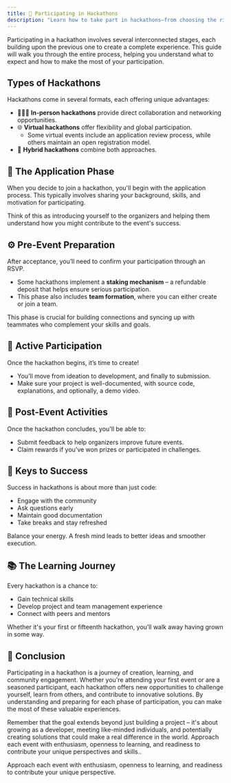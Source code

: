 ```yaml
---
title: 🚩 Participating in Hackathons
description: "Learn how to take part in hackathons—from choosing the right mode to forming teams, submitting projects, and engaging with other participants."
---
```


Participating in a hackathon involves several interconnected stages, each building upon the previous one to create a complete experience. This guide will walk you through the entire process, helping you understand what to expect and how to make the most of your participation.

## Types of Hackathons

Hackathons come in several formats, each offering unique advantages:

- 🧑‍🤝‍🧑 **In-person hackathons** provide direct collaboration and networking opportunities.
- 🌐 **Virtual hackathons** offer flexibility and global participation.
  - Some virtual events include an application review process, while others maintain an open registration model.
- 🔄 **Hybrid hackathons** combine both approaches.

## 📝 The Application Phase

When you decide to join a hackathon, you'll begin with the application process. This typically involves sharing your background, skills, and motivation for participating.

Think of this as introducing yourself to the organizers and helping them understand how you might contribute to the event's success.

<Card title="Online Hackathons" href="/docs/guide/participating-in-hackathons/online-hackathons" />
<Card title="Online Hackathons with Application Review" href="/docs/guide/participating-in-hackathons/applying-to-online-with-application-review-hackathons" />
<Card title="Offline Hackathons" href="/docs/guide/participating-in-hackathons/offline-hackathons" />
<Card title="Withdraw Your Application" href="/docs/guide/participating-in-hackathons/withdrawing-your-hackathon-application" />

## ⚙️ Pre-Event Preparation

After acceptance, you’ll need to confirm your participation through an RSVP.

- Some hackathons implement a **staking mechanism** – a refundable deposit that helps ensure serious participation.
- This phase also includes **team formation**, where you can either create or join a team.

<Card title="RSVP Process" href="/docs/guide/participating-in-hackathons/rsvp" />
<Card title="Staking Explained" href="/docs/guide/participating-in-hackathons/staking" />
<Card title="Create or Join a Team" href="/docs/guide/participating-in-hackathons/create-join-a-team" />

<Callout type="info" title="Tip">
This phase is crucial for building connections and syncing up with teammates who complement your skills and goals.
</Callout>

## 🚀 Active Participation

Once the hackathon begins, it’s time to create!

- You’ll move from ideation to development, and finally to submission.
- Make sure your project is well-documented, with source code, explanations, and optionally, a demo video.

<Card title="Project Submission" href="/docs/guide/participating-in-hackathons/project-submission" />
<Card title="Judging Phase" href="/docs/guide/participating-in-hackathons/judging-1" />

## 🎉 Post-Event Activities

Once the hackathon concludes, you'll be able to:

- Submit feedback to help organizers improve future events.
- Claim rewards if you’ve won prizes or participated in challenges.

<Card title="Feedback Section" href="/docs/guide/participating-in-hackathons/feedback-section" />
<Card title="Stake & Prize Claims" href="/docs/guide/participating-in-hackathons/staking" />

## 🔑 Keys to Success

Success in hackathons is about more than just code:

- Engage with the community
- Ask questions early
- Maintain good documentation
- Take breaks and stay refreshed

<Callout type="info" title="Pro Tip">
Balance your energy. A fresh mind leads to better ideas and smoother execution.
</Callout>

## 📚 The Learning Journey

Every hackathon is a chance to:

- Gain technical skills
- Develop project and team management experience
- Connect with peers and mentors

Whether it's your first or fifteenth hackathon, you’ll walk away having grown in some way.

## 💬 Conclusion

Participating in a hackathon is a journey of creation, learning, and community engagement. Whether you're attending your first event or are a seasoned participant, each hackathon offers new opportunities to challenge yourself, learn from others, and contribute to innovative solutions. By understanding and preparing for each phase of participation, you can make the most of these valuable experiences.

Remember that the goal extends beyond just building a project – it's about growing as a developer, meeting like-minded individuals, and potentially creating solutions that could make a real difference in the world. Approach each event with enthusiasm, openness to learning, and readiness to contribute your unique perspectives and skills..

<Callout type="info" title="Stay Curious">
Approach each event with enthusiasm, openness to learning, and readiness to contribute your unique perspective.
</Callout>